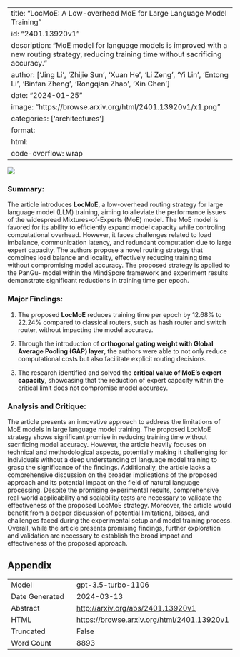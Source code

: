 
---
title: "LocMoE: A Low-overhead MoE for Large Language Model Training"
id: "2401.13920v1"
description: "MoE model for language models is improved with a new routing strategy, reducing training time without sacrificing accuracy."
author: ['Jing Li', 'Zhijie Sun', 'Xuan He', 'Li Zeng', 'Yi Lin', 'Entong Li', 'Binfan Zheng', 'Rongqian Zhao', 'Xin Chen']
date: "2024-01-25"
image: "https://browse.arxiv.org/html/2401.13920v1/x1.png"
categories: ['architectures']
format:
  html:
    code-overflow: wrap
---

![](https://browse.arxiv.org/html/2401.13920v1/x1.png)

### **Summary:**

The article introduces **LocMoE**, a low-overhead routing strategy for large language model (LLM) training, aiming to alleviate the performance issues of the widespread Mixtures-of-Experts (MoE) model. The MoE model is favored for its ability to efficiently expand model capacity while controling computational overhead. However, it faces challenges related to load imbalance, communication latency, and redundant computation due to large expert capacity. The authors propose a novel routing strategy that combines load balance and locality, effectively reducing training time without compromising model accuracy. The proposed strategy is applied to the PanGu- model within the MindSpore framework and experiment results demonstrate significant reductions in training time per epoch.

### **Major Findings:**
1. The proposed **LocMoE** reduces training time per epoch by 12.68% to 22.24% compared to classical routers, such as hash router and switch router, without impacting the model accuracy.
  
2. Through the introduction of **orthogonal gating weight with Global Average Pooling (GAP) layer**, the authors were able to not only reduce computational costs but also facilitate explicit routing decisions.

3. The research identified and solved the **critical value of MoE’s expert capacity**, showcasing that the reduction of expert capacity within the critical limit does not compromise model accuracy.

### **Analysis and Critique:**
The article presents an innovative approach to address the limitations of MoE models in large language model training. The proposed LocMoE strategy shows significant promise in reducing training time without sacrificing model accuracy. However, the article heavily focuses on technical and methodological aspects, potentially making it challenging for individuals without a deep understanding of language model training to grasp the significance of the findings. Additionally, the article lacks a comprehensive discussion on the broader implications of the proposed approach and its potential impact on the field of natural language processing. Despite the promising experimental results, comprehensive real-world applicability and scalability tests are necessary to validate the effectiveness of the proposed LocMoE strategy. Moreover, the article would benefit from a deeper discussion of potential limitations, biases, and challenges faced during the experimental setup and model training process. Overall, while the article presents promising findings, further exploration and validation are necessary to establish the broad impact and effectiveness of the proposed approach.

## Appendix

|          |          |
|----------|----------|
| Model     | gpt-3.5-turbo-1106       |
| Date Generated     | 2024-03-13       |
| Abstract | [http://arxiv.org/abs/2401.13920v1](http://arxiv.org/abs/2401.13920v1)        |
| HTML     | [https://browse.arxiv.org/html/2401.13920v1](https://browse.arxiv.org/html/2401.13920v1)       |
| Truncated       | False       |
| Word Count       | 8893       |